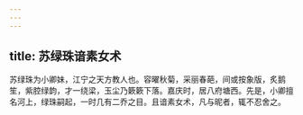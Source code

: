 ```yaml
---
---
---
```

title: 苏绿珠谙素女术
---



苏绿珠为小卿妹，江宁之天方教人也。容曜秋菊，采丽春葩，间或按象版，炙鹅笙，紫腔绿韵，才一绕梁，玉尘乃簌簌下落。嘉庆时，居八府塘西。先是，小卿擅名河上，绿珠嗣起，一时几有二乔之目。且谙素女术，凡与昵者，辄不忍舍之。